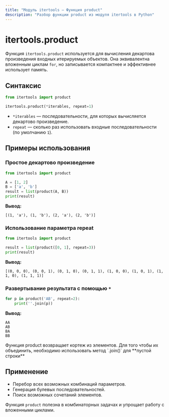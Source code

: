 ```yaml
---
title: "Модуль itertools — Функция product"
description: "Разбор функции product из модуля itertools в Python"
---
```



# itertools.product

Функция `itertools.product` используется для вычисления декартова произведения входных итерируемых объектов. Она эквивалентна вложенным циклам `for`, но записывается компактнее и эффективнее использует память.

## Синтаксис

```python
from itertools import product

itertools.product(*iterables, repeat=1)
```

- `*iterables` — последовательности, для которых вычисляется декартово произведение.
- `repeat` — сколько раз использовать входные последовательности (по умолчанию `1`).

## Примеры использования

### Простое декартово произведение

```python
from itertools import product

A = [1, 2]
B = ['a', 'b']
result = list(product(A, B))
print(result)
```

**Вывод:**

```
[(1, 'a'), (1, 'b'), (2, 'a'), (2, 'b')]
```

### Использование параметра repeat

```python
from itertools import product

result = list(product([0, 1], repeat=3))
print(result)
```

**Вывод:**

```
[(0, 0, 0), (0, 0, 1), (0, 1, 0), (0, 1, 1), (1, 0, 0), (1, 0, 1), (1, 1, 0), (1, 1, 1)]
```

### Развертывание результата с помощью `*`

```python
for p in product('AB', repeat=2):
    print(''.join(p))
```

**Вывод:**

```
AA
AB
BA
BB
```

<Callout type="info" title="Примечание">
  Функция product возвращает кортеж из элементов. Для того чтобы их объединить, необходимо использовать метод `.join()` для **пустой строки**
</Callout>

## Применение
- Перебор всех возможных комбинаций параметров.
- Генерация булевых последовательностей.
- Поиск возможных сочетаний элементов.

Функция `product` полезна в комбинаторных задачах и упрощает работу с вложенными циклами.
